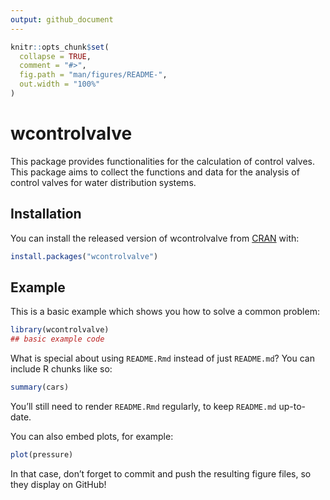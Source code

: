 ```yaml
---
output: github_document
---
```


<!-- README.md is generated from README.Rmd. Please edit that file -->

```r
knitr::opts_chunk$set(
  collapse = TRUE,
  comment = "#>",
  fig.path = "man/figures/README-",
  out.width = "100%"
)
```

# wcontrolvalve

<!-- badges: start -->
<!-- badges: end -->

This package provides functionalities for the calculation of control valves. This package aims to collect the functions and data for the analysis of control  valves for water distribution systems.

## Installation

You can install the released version of wcontrolvalve from [CRAN](https://CRAN.R-project.org) with:

``` r
install.packages("wcontrolvalve")
```

## Example

This is a basic example which shows you how to solve a common problem:

```r
library(wcontrolvalve)
## basic example code
```

What is special about using `README.Rmd` instead of just `README.md`? You can include R chunks like so:

```r
summary(cars)
```

You'll still need to render `README.Rmd` regularly, to keep `README.md` up-to-date.

You can also embed plots, for example:

```r
plot(pressure)
```

In that case, don't forget to commit and push the resulting figure files, so they display on GitHub!
